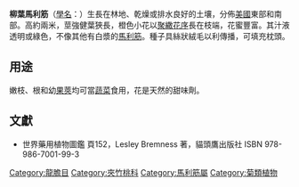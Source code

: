 {{expand|time=2014-06-15T10:20:08+00:00}}
{{refimprove|time=2014-06-15T10:20:08+00:00}}
{{Speciesbox
| name =柳葉馬利筋<br>''Asclepias tuberosa''
| image = Asclepias tuberosa in Farmington, CT 4.jpg
| genus = Asclepias
| species = tuberosa
| authority = [[卡爾·林奈|L.]]
| synonyms = {{species list
| Acerates decumbens|Decne.
| Asclepias decumbens|L.
| Asclepias elliptica|Raf.
| Asclepias lutea|Raf. nom. illeg.
| Asclepias revoluta|Raf.
| Asclepias rolfsii|Britton ex Vail}}
|synonyms_ref = <ref>{{cite web|url=http://www.theplantlist.org/tpl/search?q=asclepias+tuberosa|title=The Plant list: A Working List of All plant Species}}</ref>
}}
'''柳葉馬利筋'''（[[學名|學名]]：{{lang|la|Asclepias tuberosa}}）生長在林地、乾燥或排水良好的土壤，分佈[[美國|美國]]東部和南部。高約兩米，莖強健葉狹長，橙色小花以[[花序#聚繖花序|聚繖花序]]長在枝端，花蜜豐富。其汁液透明或綠色，不像其他有白漿的[[馬利筋|馬利筋]]。種子具絲狀絨毛以利傳播，可填充枕頭。

==用途==
嫩枝、根和幼[[果莢|果莢]]均可當[[蔬菜|蔬菜]]食用，花是天然的甜味劑。

==文獻==
{{reflist}}
*世界藥用植物圖鑑 頁152，Lesley Bremness 著，貓頭鷹出版社 ISBN 978-986-7001-99-3
{{Taxonbar|from=Q311131}}

[[Category:龍膽目|Category:龍膽目]]
[[Category:夾竹桃科|Category:夾竹桃科]]
[[Category:馬利筋屬|Category:馬利筋屬]]
[[Category:菊類植物|Category:菊類植物]]
